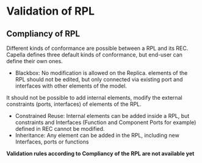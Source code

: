             
= Validation of RPL =
 
== Compliancy of RPL ==
 
Different kinds of conformance are possible between a RPL and its REC. Capella defines three default kinds of conformance, but end-user can define their own ones.

 
* Blackbox: No modification is allowed on the Replica. elements of the 	RPL should not be edited, but only connected via existing port and 	interfaces with other elements of the model.<br>
It should not be 	possible to add internal elements, modify the external constraints 	(ports, interfaces) of elements of the RPL.
* Constrained Reuse: Internal elements can be added inside a RPL, but 	constraints and Interfaces (Function and Component Ports for 	example) defined in REC cannot be modified.
* Inheritance: Any element can be added in the RPL, including new 	Interfaces, ports or functions
 
'''Validation rules according to Compliancy of the RPL are not available yet ''' 

   